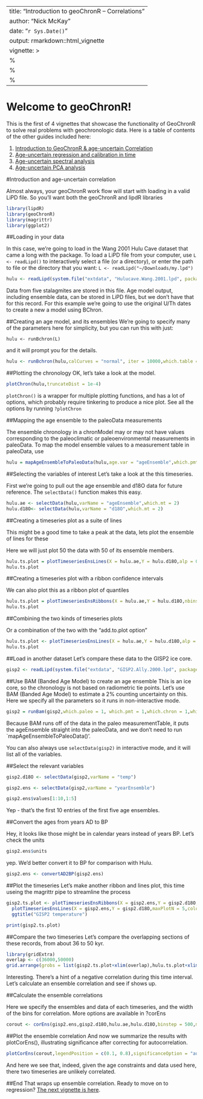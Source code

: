 ---
title: "Introduction to geoChronR -- Correlations"
author: "Nick McKay"
date: "`r Sys.Date()`"
output: rmarkdown::html_vignette
vignette: >
  %\VignetteIndexEntry{Introduction to geoChronR}
  %\VignetteEngine{knitr::rmarkdown}
  %\VignetteEncoding{UTF-8}
  ---
  
# Welcome to geoChronR!
  
  This is the first of 4 vignettes that showcase the functionality of GeoChronR to solve real problems with geochronologic data. Here is a table of contents of the other guides included here:
  
  1. [Introduction to GeoChronR & age-uncertain Correlation](Introduction.html)
  2. [Age-uncertain regression and calibration in time](regression.html)
  3. [Age-uncertain spectral analysis](spectral.html)
  4. [Age-uncertain PCA analysis](pca.html)
  
  
#Introduction and age-uncertain correlation
  

Almost always, your geoChronR work flow will start with loading in a valid LiPD file. So you'll want both the geoChronR and lipdR libraries
  
```r
library(lipdR)
library(geoChronR)
library(magrittr)
library(ggplot2)
```
##Loading in your data

In this case, we're going to load in the Wang 2001 Hulu Cave dataset that came a long with the package. To load a LiPD file from your computer, use `L <- readLipd()` to interactively select a file (or a directory), or enter the path to file or the directory that you want: `L <- readLipd("~/Downloads/my.lpd")`

```r
hulu <- readLipd(system.file("extdata", "Hulucave.Wang.2001.lpd", package = "geoChronR"))
```

Data from five stalagmites are stored in this file. Age model output, including ensemble data, can be stored in LiPD files, but we don't have that for this record. For this example we're going to use the original U/Th dates to create a new a model using BChron.

##Creating an age model, and its ensembles
We're going to specify many of the parameters here for simplicity, but you can run this with just:

`hulu <- runBchron(L)`

and it will prompt you for the details.

```r
hulu <- runBchron(hulu,calCurves = "normal", iter = 10000,which.table = 2,interpolate = T,age14CVar = "age",age14CuncertaintyVar = "ageUncertaintyHigh",labIDVar = NULL,reject = F,ageVar = NULL,ageUncertaintyVar = NULL,rejectedAgesVar = NULL,extractDate = 10000)
```

##Plotting the chronology
OK, let's take a look at the model. 
```r
plotChron(hulu,truncateDist = 1e-4)
```

`plotChron()` is a wrapper for multiple plotting functions, and has a lot of options, which probably require tinkering to produce a nice plot. See all the options by running `?plotChron`

##Mapping the age ensemble to the paleoData measurements

The ensemble chronology in a chronModel may or may not have values corresponding to the paleoclimatic or paleoenvironmental measurements in paleoData. To map the model ensemble values to a measurement table in paleoData, use

```r
hulu = mapAgeEnsembleToPaleoData(hulu,age.var = "ageEnsemble",which.pmt = 2)
```


##Selecting the variables of interest
Let's take a look at the this timeseries.

First we're going to pull out the age ensemble and d18O data for future reference. The `selectData()` function makes this easy.

```r
hulu.ae <- selectData(hulu,varName = "ageEnsemble",which.mt = 2)
hulu.d18O<- selectData(hulu,varName = "d18O",which.mt = 2)
```


##Creating a timeseries plot as a suite of lines

This might be a good time to take a peak at the data, lets plot the ensemble of lines for these

Here we will just plot 50 the data with 50 of its ensemble members.   
```r
hulu.ts.plot = plotTimeseriesEnsLines(X = hulu.ae,Y = hulu.d18O,alp = 0.01,maxPlotN = 50,color = "blue")
hulu.ts.plot
```

##Creating a timeseries plot with a ribbon confidence intervals

We can also plot this as a ribbon plot of quantiles

```r
hulu.ts.plot = plotTimeseriesEnsRibbons(X = hulu.ae,Y = hulu.d18O,nbins = 1000)+xlim(c(35000,75000))
hulu.ts.plot
```

##Combining the two kinds of timeseries plots

Or a combination of the two with the "add.to.plot option"

```r
hulu.ts.plot <- plotTimeseriesEnsLines(X = hulu.ae,Y = hulu.d18O,alp = 0.1,maxPlotN = 10,color = "red",add.to.plot = hulu.ts.plot)+ggtitle("Hulu Cave d18O")
hulu.ts.plot
```

##Load in another dataset
Let's compare these data to the GISP2 ice core.

```r
gisp2 <- readLipd(system.file("extdata", "GISP2.Ally.2000.lpd", package = "geoChronR"))
```


##Use BAM (Banded Age Model) to create an age ensemble
This is an ice core, so the chronology is not based on radiometric tie points. Let's use BAM (Banded Age Model) to estimate a 2% counting uncertainty on this. Here we specify all the parameters so it runs in non-interactive mode. 

```r
gisp2 = runBam(gisp2,which.paleo = 1, which.pmt = 1,which.chron = 1,which.model = 1,ens.number = 1, makeNew = T,nens = 1000,model = list(name = "poisson",param = 0.02, resize = 0, ns = 1000))
```

Because BAM runs off of the data in the paleo measurementTable, it puts the ageEnsemble straight into the paleoData, and we don't need to run `mapAgeEnsembleToPaleoData()'.

You can also always use `selectData(gisp2)` in interactive mode, and it will list all of the variables. 

##Select the relevant variables

```r
gisp2.d18O <- selectData(gisp2,varName = "temp")

gisp2.ens <- selectData(gisp2,varName = "yearEnsemble")

gisp2.ens$values[1:10,1:5]

```

Yep - that's the first 10 entries of the first five age ensembles.

##Convert the ages from years AD to BP

Hey, it looks like those might be in calendar years instead of years BP. Let's check the units

```r
gisp2.ens$units
```
yep. We'd better convert it to BP for comparison with Hulu.

```r
gisp2.ens <- convertAD2BP(gisp2.ens)
```


##Plot the timeseries
Let's make another ribbon and lines plot, this time useing the magrittr pipe to streamline the process

```r
gisp2.ts.plot <- plotTimeseriesEnsRibbons(X = gisp2.ens,Y = gisp2.d18O,nbins = 500) %>% 
  plotTimeseriesEnsLines(X = gisp2.ens,Y = gisp2.d18O,maxPlotN = 5,color = "red",alp = .1)+
  ggtitle("GISP2 temperature")

print(gisp2.ts.plot)

```


##Compare the two timeseries
Let's compare the overlapping sections of these records, from about 36 to 50 kyr.

```r
library(gridExtra)
overlap <- c(36000,50000)
grid.arrange(grobs = list(gisp2.ts.plot+xlim(overlap),hulu.ts.plot+xlim(overlap)),nrow = 2)
```
Interesting. There's a hint of a negative correlation during this time interval. Let's calculate an ensemble correlation and see if shows up.

##Calculate the ensemble correlations

Here we specify the ensembles and data of each timeseries, and the width of the bins for correlation. More options are available in ?corEns
```r
corout <- corEns(gisp2.ens,gisp2.d18O,hulu.ae,hulu.d18O,binstep = 500,max.ens = 100)
```

##Plot the ensemble correlation
And now we summarize the results with plotCorEns(), illustrating significance after correcting for autocorrelation.
```r
plotCorEns(corout,legendPosition = c(0.1, 0.8),significanceOption = "autocorr")

```
And here we see that, indeed, given the age constraints and data used here, there two timeseries are unlikely correlated. 

##End
That wraps up ensemble correlation. Ready to move on to regression? [The next vignette is here](regression.html).


